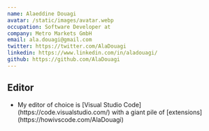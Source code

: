 ```yaml
---
name: Alaeddine Douagi
avatar: /static/images/avatar.webp
occupation: Software Developer at
company: Metro Markets GmbH
email: ala.douagi@gmail.com
twitter: https://twitter.com/AlaDouagi
linkedin: https://www.linkedin.com/in/aladouagi/
github: https://github.com/AlaDouagi
---
```


## Editor

<ul>
  <li>
    My editor of choice is [Visual Studio Code](https://code.visualstudio.com/) with a giant pile of
    [extensions](https://howivscode.com/AlaDouagi)
  </li>
</ul>

